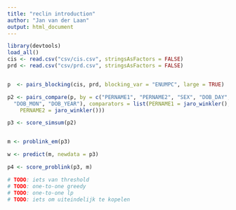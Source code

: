 ```yaml
---
title: "reclin introduction"
author: "Jan van der Laan"
output: html_document
---
```


```r
library(devtools)
load_all()
cis <- read.csv("csv/cis.csv", stringsAsFactors = FALSE)
prd <- read.csv("csv/prd.csv", stringsAsFactors = FALSE)


p  <- pairs_blocking(cis, prd, blocking_var = "ENUMPC", large = TRUE)

p2 <- pairs_compare(p, by = c("PERNAME1", "PERNAME2", "SEX", "DOB_DAY", 
  "DOB_MON", "DOB_YEAR"), comparators = list(PERNAME1 = jaro_winkler(), 
    PERNAME2 = jaro_winkler()))

p3 <- score_simsum(p2)


m <- problink_em(p3)

w <- predict(m, newdata = p3)

p4 <- score_problink(p3, m)

# TODO: iets van threshold
# TODO: one-to-one greedy
# TODO: one-to-one lp
# TODO: iets om uiteindelijk te kopelen

```